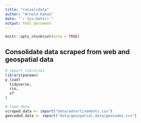 ```yaml
---
title: "consolidate"
author: "Arnold Kakaš"
date: "`r Sys.Date()`"
output: html_document
---
```


```r
knitr::opts_chunk$set(echo = TRUE)
```

## Consolidate data scraped from web and geospatial data

```r
# import libraries
library(pacman)
p_load(
  tidyverse,
  rio,
  sf
)
```

```r
# load data
scraped_data <- import("data/advertisements.csv")
geocoded_data <- import("data/geospatial_data/geocodes.csv")
```

